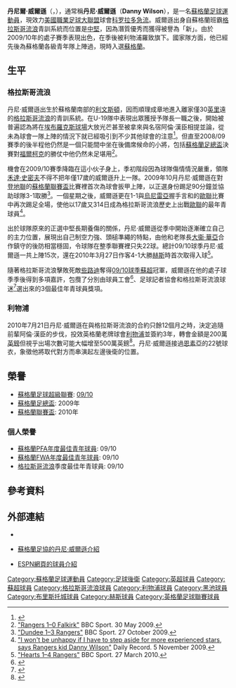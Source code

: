 {{expand language|en}}
{{noteTA
|G1=liverpoolfc|G2=蘇超|G3=Football
|T=zh-cn:丹尼·威尔森; zh-tw:丹尼·威爾遜; zh-hk:丹尼·威爾遜;
|1=zh-cn:丹尼; zh-tw:丹尼; zh-hk:丹尼;
|2=zh-cn:威尔森; zh-tw:威爾遜; zh-hk:威爾遜;
|3=zh-cn:阿兰·汉森; zh-hk:阿倫·漢臣;
}}
{{Infobox football biography
| name           = 丹尼·威爾遜<br />''Danny Wilson''
| image          = Danny Wilson warming up (cropped).jpg
| image_size     = 
| fullname       = Daniel John Wilson<ref>{{Hugman|25770|accessdate=22 April 2017}}</ref>
| height         = {{height|m=1.88}}<ref>{{cite web |url=http://www.imscouting.com/players/danny-wilson/ |title=Danny Wilson, Liverpool FC, Central defender |work=IMScouting |accessdate=25 March 2011 |archive-date=2012-03-30 |archive-url=https://web.archive.org/web/20120330155212/http://www.imscouting.com/players/danny-wilson/ |dead-url=no }}</ref>
| birth_date     = {{birth date and age|1991|12|27|df=y}}
| birth_place    = 蘇格蘭[[利文斯通_(西洛錫安)|利文斯通]]
| currentclub = [[科罗拉多急流|科罗拉多急流]]
| clubnumber = 4
| position = [[後衛_(足球)|後衛]]
| nickname = 
| youthyears1 = 2006–2009
| youthclubs1 = [[流浪者足球俱乐部|流浪者]]
| years1 = 2009–2010
| caps1 = 14 | goals1 = 1
| clubs1 = [[流浪者足球俱乐部|流浪者]]
| years2 = 2010–2013
| caps2 = 2  | goals2 = 0
| clubs2 = [[利物浦足球俱乐部|利物浦]]<!-- league games 1/goals only -->
| clubs3 = → [[黑池足球會|黑池]]
| years3 = 2012
| caps3 = 6  | goals3 = 0
| clubs4 = → [[布里斯托尔城足球俱乐部|布里斯托尔城]]
| years4 = 2012–2013
| caps4 = 1  | goals4 = 0
| clubs5 = → [[哈茨足球俱乐部|哈茨]]
| years5 = 2013
| caps5 = 13  | goals5 = 0
| clubs6 = [[哈茨足球俱乐部|哈茨]]
| years6 = 2013–2015
| caps6 = 64  | goals6 = 9
| years7 = 2015–2018
| clubs7 = [[流浪者足球俱乐部|流浪者]]
| caps7 = 65
| goals7 = 4
| years8 = 2018–
| clubs8 = [[科罗拉多急流|科罗拉多急流]]
| caps8 = 43
| goals8 = 2
| nationalyears1 = 2007  | nationalteam1 = [[蘇格蘭17歲以下足球代表隊|蘇格蘭U17]]
| nationalyears2 = 2008–2010 | nationalteam2 = [[蘇格蘭19歲以下足球代表隊|蘇格蘭U19]]
| nationalyears3 = 2010–2012 | nationalteam3 = [[蘇格蘭21歲以下足球代表隊|蘇格蘭U21]]
| nationalcaps1 = 4  | nationalgoals1 = 1
| nationalcaps2 = 8  | nationalgoals2 = 0
| nationalcaps3 = 14  | nationalgoals3 = 0
| nationalyears4 = 2010–2011
| nationalteam4 = [[蘇格蘭足球代表隊|蘇格蘭]]
| nationalcaps4 = 5
| nationalgoals4 = 1
| pcupdate = 2012年2月11日 (六) 08:15 (UTC)
| ntupdate = 2012年1月1日 (日) 06:03 (UTC)
}}
'''丹尼爾·威爾遜'''（{{lang-en|'''Daniel Wilson'''}}，{{bd|1991年|12月27日|catidx=Daniel, Wilson}}），通常稱'''丹尼·威爾遜'''（'''Danny Wilson'''），是一名[[蘇格蘭|蘇格蘭]][[足球|足球]][[運動員|運動員]]，現效力[[美國職業足球大聯盟|美國職業足球大聯盟]]球會[[科罗拉多急流|科罗拉多急流]]。威爾遜出身自蘇格蘭班霸[[格拉斯哥流浪|格拉斯哥流浪]]青訓系統而位置是[[中堅|中堅]]，因為潛質優秀而獲得被譽為「新{{tsl|en|Alan Hansen|阿倫·漢臣}}」。由於2009/10年的處子賽季表現出色，在季後被利物浦羅致旗下。國家隊方面，他已經先後為蘇格蘭各級青年隊上陣過，現時入選[[蘇格蘭足球代表隊|蘇格蘭]]。

== 生平 ==
=== 格拉斯哥流浪 ===
丹尼·威爾遜出生於蘇格蘭南部的[[利文斯通_(西洛錫安)|利文斯頓]]，因而順理成章地進入離家僅30[[英里|英里]]遠的[[格拉斯哥流浪|格拉斯哥流浪]]的青訓系統。在U-19隊中表現出眾獲授予隊長一職之後，開始被普遍認為將在[[埃布羅克斯球場|埃布羅克斯球場]]大放光芒甚至被拿來與名宿阿倫·漢臣相提並論，從未為球會一隊上陣的情況下就已經吸引到不少其他球會的注意<ref>{{cite web |url=http://www.imscouting.com/global-news-article/Rangers-defender-Danny-Wilson-The-new-Alan-Hansen/6981/ |title=Rangers defender Danny Wilson: The new Alan Hansen |publisher=IMScouting |date= |accessdate=2010-04-13 |archive-date=2010-04-18 |archive-url=https://web.archive.org/web/20100418054508/http://www.imscouting.com/global-news-article/Rangers-defender-Danny-Wilson-The-new-Alan-Hansen/6981/ |dead-url=no }}</ref>。但直至2008/09賽季的後半程他仍然是一個只能間中坐在後備席候命的小將，包括[[蘇格蘭足總盃|蘇格蘭足總盃]]決賽對[[福爾柯克足球會|福爾柯克]]的勝仗中他仍然未足堪用<ref>[http://news.bbc.co.uk/sport1/hi/football/scot_cups/8072822.stm "Rangers 1–0 Falkirk"] {{Wayback|url=http://news.bbc.co.uk/sport1/hi/football/scot_cups/8072822.stm |date=20170805103714 }} BBC Sport. 30 May 2009.</ref>。

機會在2009/10賽季降臨在這小伙子身上，季初階段因為球隊傷情情況嚴重，領隊[[禾達·史密夫|禾達·史密夫]]不得不把年僅17歲的威爾遜升上一隊。2009年10月丹尼·威爾遜在對[[登地聯足球會|登地聯]]的[[蘇格蘭聯賽盃|蘇格蘭聯賽盃]]比賽裡首次為球會扳甲上陣，以正選身份踢足90分鐘並協助球隊3-1取勝<ref>[http://news.bbc.co.uk/sport1/hi/football/scot_cups/8325938.stm "Dundee 1–3 Rangers"] {{WebCite|url=https://www.webcitation.org/69mmvYKE2?url=http://news.bbc.co.uk/sport2/hi/football/scot_cups/8325938.stm |date=20120809100001 |dateformat=iso }} BBC Sport. 27 October 2009.</ref>。一個星期之後，威爾遜更在1-1與[[烏尼雷亞足球會|烏尼雷亞]]握手言和的[[歐洲聯賽冠軍盃|歐聯]]比賽中再次踢足全場，使他以17歲又314日成為格拉斯哥流浪歷史上出戰[[歐洲聯賽冠軍盃|歐聯]]的最年青球員<ref>[http://www.dailyrecord.co.uk/football/spl/rangers/2009/11/05/i-won-t-be-too-unhappy-if-i-have-to-step-aside-for-more-experienced-stars-says-rangers-kid-danny-wilson-86908-21800080/ "I won't be unhappy if I have to step aside for more experienced stars, says Rangers kid Danny Wilson"] {{Wayback|url=http://www.dailyrecord.co.uk/football/spl/rangers/2009/11/05/i-won-t-be-too-unhappy-if-i-have-to-step-aside-for-more-experienced-stars-says-rangers-kid-danny-wilson-86908-21800080/ |date=20091109203554 }} Daily Record. 5 November 2009.</ref>。

出於球隊原來的正選中堅{{tsl|en|Madjid Bougherra|保基拉}}長期養傷的關係，丹尼·威爾遜從季中開始逐漸確立自己的主力位置，展現出自己制空力強、頭槌準繩的特點，由他和老隊長[[大衞·華亞|大衞·華亞]]合作鎮守的後防相當穩固，令球隊在整季聯賽裡只失22球。總計09/10球季丹尼·威爾遜一共上陣15次，還在2010年3月27日作客4-1大勝[[赫斯足球會|赫斯]]時首次取得入球<ref>[http://news.bbc.co.uk/sport1/hi/football/scot_prem/8588247.stm "Hearts 1–4 Rangers"] {{WebCite|url=https://www.webcitation.org/69mm1nKAt?url=http://news.bbc.co.uk/sport2/hi/football/scot_prem/8588247.stm |date=20120809094617 |dateformat=iso }} BBC Sport. 27 March 2010.</ref>。

隨著格拉斯哥流浪擊敗死敵[[些路迪足球會|些路迪]]奪得[[2009年至2010年蘇格蘭足球超級聯賽|09/10球季蘇超]]冠軍，威爾遜在他的處子球季季後得到多項嘉許，包攬了分別由球員工會<ref>{{cite web |url=http://www.goal.com/en-gb/news/2557/news/2010/05/03/1906427/rangers-youngster-danny-wilson-overjoyed-with-debut-season |title=Rangers youngster Danny Wilson overjoyed with debut season in the Scottish Premier League |publisher=Goal.com |date=2010-05-03 |accessdate=2010-05-18 |archive-date=2018-09-30 |archive-url=https://web.archive.org/web/20180930072731/http://www.goal.com/en-gb/news/2557/news/2010/05/03/1906427/rangers-youngster-danny-wilson-overjoyed-with-debut-season |dead-url=no }}</ref>、足球記者協會和格拉斯哥流浪球迷<ref>{{cite web |url=http://www.rangers.co.uk/articles/20100418/davis-at-the-double_2254024_2028525 |title=Davis At The Double |publisher=Rangers |date=2010-04-18 |accessdate=2010-05-18 |deadurl=yes |archiveurl=https://web.archive.org/web/20100524021054/http://www.rangers.co.uk/articles/20100418/davis-at-the-double_2254024_2028525 |archivedate=2010-05-24 }}</ref>選出來的3個最佳年青球員獎項。

=== 利物浦 ===
2010年7月21日丹尼·威爾遜在與格拉斯哥流浪的合約只餘12個月之時，決定追隨前輩阿倫·漢臣的步伐，投效英格蘭老牌球會[[利物浦足球會|利物浦]]並簽約3年，轉會金額是200萬[[英鎊|英鎊]]但視乎出場次數可能大幅增至500萬英鎊<ref>{{cite web|url=http://sport.stv.tv/football/scottish-premier/rangers/187841-rangers-defender-wilson-completes-liverpool-switch/|title=Rangers defender Wilson completes Liverpool switch|date=21 July 2010|publisher=STV|accessdate=21 July 2010|archive-url=https://web.archive.org/web/20100723111949/http://sport.stv.tv/football/scottish-premier/rangers/187841-rangers-defender-wilson-completes-liverpool-switch/|archive-date=2010-07-23|dead-url=yes}}</ref>。丹尼·威爾遜接過[[恩素亞|恩素亞]]的22號球衣，象徵他將取代對方而串演起左邊後衛的位置。

== 榮譽 ==
*[[蘇格蘭足球超級聯賽|蘇格蘭足球超級聯賽]]: [[2009年至2010年蘇格蘭足球超級聯賽|09/10]]
*[[蘇格蘭足總盃|蘇格蘭足總盃]]: 2009年
*[[蘇格蘭聯賽盃|蘇格蘭聯賽盃]]: 2010年

=== 個人榮譽 ===
*[[蘇格蘭PFA年度最佳青年球員|蘇格蘭PFA年度最佳青年球員]]: 09/10
*[[蘇格蘭FWA年度最佳青年球員|蘇格蘭FWA年度最佳青年球員]]: 09/10
*[[格拉斯哥流浪|格拉斯哥流浪]]季度最佳年青球員: 09/10

== 參考資料 ==
{{reflist}}

==外部連結==
*{{英文}}{{soccerbase|id=50891|name=Daniel Wilson}}
*{{英文}}[http://www.scottishfa.co.uk/football_player_profile.cfm?page=106&playerID=41378&squadID=9 蘇格蘭足協的丹尼·威爾遜介紹]{{Wayback|url=http://www.scottishfa.co.uk/football_player_profile.cfm?page=106&playerID=41378&squadID=9 |date=20110614224249 }}
*{{英文}}[https://web.archive.org/web/20100309150840/http://soccernet.espn.go.com/players/profile?id=130467&cc=5739 ESPN網頁的球員介紹]


{{蘇格蘭FWA年度最佳青年球員}}
{{蘇格蘭PFA年度最佳青年球員}}

{{DEFAULTSORT:Wilson, Danny}}
[[Category:蘇格蘭足球運動員|Category:蘇格蘭足球運動員]]
[[Category:足球後衛|Category:足球後衛]]
[[Category:英超球員|Category:英超球員]]
[[Category:蘇超球員|Category:蘇超球員]]
[[Category:格拉斯哥流浪球員|Category:格拉斯哥流浪球員]]
[[Category:利物浦球員|Category:利物浦球員]]
[[Category:黑池球員|Category:黑池球員]]
[[Category:布里斯托城球員|Category:布里斯托城球員]]
[[Category:赫斯球員|Category:赫斯球員]]
[[Category:英格蘭足球聯賽球員|Category:英格蘭足球聯賽球員]]